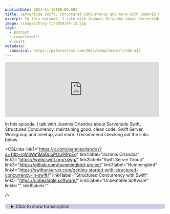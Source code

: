 ```yaml
---
publishDate: 2024-04-15T00:00:00Z
title: Serverside Swift, Structured Concurrency and more with Joannis Orlandos
excerpt: In this episode, I talk with Joannis Orlandos about Serverside Swift, Structured Concurrency, maintaining good, clean code, Swift Server Workgroup.
image: /images/blog-fi/2024/04-15.jpg
tags:
  - podcast
  - compileswift
  - swift
metadata:
  canonical: https://peterwitham.com/2024/compileswift/s06-e12
---
```


<iframe width="100%" height="180" frameborder="no" scrolling="no" seamless="" src="https://share.transistor.fm/e/b03077a7"></iframe>

<Player/>

In this episode, I talk with Joannis Orlandos about Serverside Swift, Structured Concurrency, maintaining good, clean code, Swift Server Workgroup and meetup, and more. I recommend checking out the links below.

<CSLinks
  link1="https://x.com/joannisorlandos?s=11&t=rqMlWafiMaDuoPOUPiPpEg"
  link1label="Joannis Orlandos"
  link2="https://www.swift.org/sswg/"
  link2label="Swift Server Group"
  link3="https://github.com/hummingbird-project"
  link3label="Hummingbird"
  link4="https://swiftonserver.com/getting-started-with-structured-concurrency-in-swift/"
  link4label="Structured Concurrency with Swift"
  link5="https://unbeatable.software/"
  link5label="Unbeatable Software"
  link6=""
  link6label=""

/>

<details>
  <summary
  style="
     margin-top: 20px;
     margin-bottom: 80px;
     padding-left: 20px;
     border-radius: 10px;
     border-width: 1px;
     border-color: rgb(255,255,255,0.2);
     width: 100%;
     background-color: rgb(0, 0, 128, 0.2);
">Click to show transcription</summary>

 #### Transcription
 <cite>Peter:</cite>
<time>00:02</time>
<p>What's up, folks? Welcome to another episode of the Compile Swift Podcast.</p>
<cite>Peter:</cite>
<time>00:06</time>
<p>I have a very special guest with me today. We've been trying to work this one for a while and I'm pretty excited about this. We're gonna talk about a few multiple subjects here but I'm not gonna leave you guessing any longer. My my special guest here, please go ahead and introduce yourself.</p>
<cite>Joannis:</cite>
<time>00:23</time>
<p>Hey. I'm Joannis Orlandos I'm a swift member of the swift server work group, which means I've been involved in server side swift. I'm also doing iOS development. I've been a member of the Swift, paper core team.</p>
<cite>Joannis:</cite>
<time>00:38</time>
<p>I'm known for mongokitten, some work on the SSH, client server, and recently Hummingbird too.</p>
<cite>Peter:</cite>
<time>00:47</time>
<p>Great. Yeah. So many so many wonderful subjects to talk about here. Swift Server Workgroup. Talk to us about that because I think that this is, you know, this is something that that that I'm aware of.</p>
<cite>Peter:</cite>
<time>00:58</time>
<p>I know many other folks are aware of. Of. But, you know, a lot of developers coming to swift still think of it as, you know, oh, that language you make Ios apps with. And that's true, but it doesn't end there. Swift actually reaches out a lot further and does some great stuff on the server.</p>
<cite>Peter:</cite>
<time>01:18</time>
<p>So talk about the the Swift server work group.</p>
<cite>Joannis:</cite>
<time>01:21</time>
<p>So Swift as a language is very ergonomic as most of you will know. And ergonomics is really, I I think, one of, like, one of the key features about Swift. But Swift is in a very niche, unique position where it's used for systems programming on on macOS and iOS. You can make apps with it. But it it's a compiled language.</p>
<cite>Joannis:</cite>
<time>01:46</time>
<p>It has predictable performance. It's ergonomic. It's always good quality to have ergonomics in your language. Right? It's very easy to write with them, get to learn it.</p>
<cite>Joannis:</cite>
<time>01:56</time>
<p>And it has this, interesting feature called in incremental disclosure, where you start out with the language as as a beginner using just your normal types everyone uses, like structs, classes, and and that's it. But as you dive deeper into specific needs with that you have within the language, it it it expands your horizon. So if you need to do low level operations, you're talking to a c library or you're talking to even embedded stuff, you can grab for unsafe pointers, which allow you to use, write pointers the way you would in c and c plus plus Likewise, there are c plus plus interoperability in case you need to interface with those system libraries. And the these are all really helpful features that exist beyond Swift for iOS and macOS. They're really helpful for, networking applications, writing cloud systems, databases, like Foundation database on the HNDB.</p>
<cite>Joannis:</cite>
<time>03:03</time>
<p>Apple is writing distributed systems using Swift, which is just a back end thing for the most part. We're using it to write Lambdas on AWS cloud, regular Docker containers that run on the cloud, and even Raspberry Pis are are being programmed with Swift nowadays.</p>
<cite>Peter:</cite>
<time>03:22</time>
<p>Honey, I was reading an article the other day. Someone was was talking about putting, you know, on a Raspberry Pi, and that one had never even occurred to me. You know, and, of course, I was pretty excited about this. I've I've never worked with raspberry pies outside of, you know, sort of, you know, quote day job work. And it got me to thinking of all the projects that I was like,</p>
<cite>Peter:</cite>
<time>03:46</time>
<p>yeah.</p>
<cite>Peter:</cite>
<time>03:46</time>
<p>You know, I could just you do this around the house, put Swift on the Raspberry Pi, solve the problem. You know. And also as well, I've got all these old I'm sure we all do. These old machines laying around and I'm thinking to myself, I could put Swift on there and have my own little stack in in in the house here and, work with that as well because we have so many options, You know? And, Swift on the server, very popular for those folks who, have used it.</p>
<cite>Peter:</cite>
<time>04:20</time>
<p>You know, you hear nothing but good news. I I know some folks who do everything with it. And you can even, you know, put out websites. You know, there's many frameworks out there now for for blogs, and things like that as well. And, you know, I know you mentioned working on Vapour, part of part of the Vapour Group</p>
<cite>Joannis:</cite>
<time>04:39</time>
<p>Yes.</p>
<cite>Peter:</cite>
<time>04:40</time>
<p>As well, which, of course, is a, you know, a very well known one, and and you often hear that mentioned. I'm I myself have played with, vapor and liked it. Now you reached out to me gosh. I can't even remember how long ago it was we started talking. And you mentioned hummingbird though, which I had not heard of.</p>
<cite>Peter:</cite>
<time>05:01</time>
<p>And and this caught my eye and I've I've I've sort of been quietly sitting in the background keeping an eye on it. And it's growing very, very nicely. And and it's also got a catchy name. That always helps, right, having a catchy name.</p>
<cite>Joannis:</cite>
<time>05:15</time>
<p>And it's a bird.</p>
<cite>Peter:</cite>
<time>05:17</time>
<p>Yeah. And it's a bird. Yeah. Exactly. We we're keeping it in the family here.</p>
<cite>Peter:</cite>
<time>05:20</time>
<p>Right? But, you know, tell us some more about, you know, the the pros of using Hummingbird too because, this project is is definitely something that's like, okay. I'm trying to find myself, something to to build to to play with it. And I and I think I've got a couple of personal projects I wanna do. But talk to us about Hummingbird for the, you know, for those who don't know what it is.</p>
<cite>Joannis:</cite>
<time>05:46</time>
<p>So Hummingbird is, another web framework for Swift. Initially, it started out as, sort of a fork of vapor 4 at the time. Vapor for Vapor, if you're not familiar with it, is is is is a very big framework. It has a lot of features. The downside of those features is that all of those need to be compiled.</p>
<cite>Joannis:</cite>
<time>06:08</time>
<p>So if you're not using HTTP 2, if you're not using TLS, if you're not using, decrypt for password retesting. Like, all of those features that you don't need, they're still being compiled. They still take up binary size, which matters sometimes in the cloud. They still take up compile time. Your your development time is influenced by that and their dependencies.</p>
<cite>Joannis:</cite>
<time>06:31</time>
<p>Hummingbird 1 is just a split up of those modules from papers, from from what was around the paper time. So, essentially, that's really nice. Right? So it's just an incremental improvement, a slight one that's a breaking change on top of paper. With Hummingbird 2, I'll actually reach out to the creator of Hummingbird, Adam Fowler, and I we talked a lot about where certain sites were designed now and where it needs to go.</p>
<cite>Joannis:</cite>
<time>06:59</time>
<p>And we had these partially the same some conflicting ideas and some aligned ideas where we thought, okay, this is kind of what we think it's where we think server side is currently lacking. And and a couple of those, whether we identified, we try to tackle them as best as possible. I think Adam has been tackling some of them already really well. So Vapor has a lot of content out there already on, like, code deco and some books that people wrote. And and it it's just amazing, but it's not very accessible.</p>
<cite>Joannis:</cite>
<time>07:30</time>
<p>It's not centralized. The main documentation on vapor dot codes has always been been our weakness since I worked there. It covers the basics, but it doesn't go very well beyond that. So Adam Fowler has been document has been making a really good effort putting time and effort into documentation for Hummingbird, and it shows. There are there are great examples.</p>
<cite>Joannis:</cite>
<time>07:52</time>
<p>There is a large variety of examples. You can use it as a Lambda. You can use it with open API generator, etcetera. And and we continue the story into paper, sorry, Hummingbird 2 as well. Where things take an interesting fur turn is if you look at the history of Vapor, Vapor started out Vapor 0.3 is when I got involved.</p>
<cite>Joannis:</cite>
<time>08:14</time>
<p>Basically, l the first Elphas. It was a very basic web framework where they implemented their own HTTP parser. And then when they got a sponsor, Adam and Tanner, sorry, not Adam. Tanner and Logan at that time worked on building that framework out with fluent as an ORM. Then in Vapor 2, it was just an incremental improvement on top of lessons learned from building your first web framework.</p>
<cite>Joannis:</cite>
<time>08:44</time>
<p>But Vapor 2 was not the fastest. It was more comparable to PHP at the time, and PHP at the time was way worse than it is now in terms of performance. So this is kind of where I come into the picture. I was already I've already been building, older libraries like mongokitten for years at the time, and I had experience optimizing database drivers. So I collaborated with them to build one paper tree, which was using asynchronous networking, and and and we've just tweaked the hell out of every out of everything until it's at the base of at least Node.</p>
<cite>Joannis:</cite>
<time>09:19</time>
<p>Js, and faster. And that worked, but FaberTree was received really well. And this sounds like a this sounds like a dream. Right? Your web framework has received, like, like, everyone wants to use it.</p>
<cite>Joannis:</cite>
<time>09:32</time>
<p>The problem there is that FaberTree needed to be released very early. Everyone was using the breaking changes. The alpha builds that were breaking every week, they were using it in production because they couldn't wait. So we had to cut cut breaking changes short, and we moved into the beta phases early and then also had to move into release early. So we weren't on polish one nearly.</p>
<cite>Joannis:</cite>
<time>09:54</time>
<p>So that's where Tanner continued polishing it for vapor 4, and that's released. Now vapor 3 and 4 were created at the time when was brand new. And, actually, during Swift Paper 3, Swift Neo didn't even exist. Swift was a I mean, Swift has been every year year on year a very different language. Things have been evolving very quickly.</p>
<cite>Joannis:</cite>
<time>10:15</time>
<p>But one thing you'll note if you look at the timelines is that async a async async away structured concurrency wasn't around yet. So the comforts of writing concurrent code weren't in the language yet. So we were using futures and promises to work around that or kind of. Now today is a completely different story, but vapor 4 very much still has a quarter that's written based on, the lack of structured concurrency. So it doesn't have it completely relies on the end of futures and promises and has raised conditions all over the place that the compiler simply didn't know about back in the day.</p>
<cite>Joannis:</cite>
<time>10:56</time>
<p>Now with Swift six coming up, we do get a lot more diagnostics about what is what potential rates conditions are. And, I mean, everyone has just been finding issues to fix left, right, and center, but that's not for the better of performance. And it complicates the system, so it makes it very hard to maintain. So with Hummingbird 2, Adam and I decided that structured concurrency needed to be adopted fully or not at all, and the only way within Swift is to adopt it fully. So, we reroute the engine, based on structured concurrency.</p>
<cite>Joannis:</cite>
<time>11:31</time>
<p>We use modern Swift Neo standards that are based on structured concurrency, and the performance is just, if you compare it to an apples to apples comparison, it's 2.5 times faster. The code is much more maintainable because it supports concurrency. You have task locals available. They're they propagate just like you expect them to. Yeah.</p>
<cite>Joannis:</cite>
<time>11:56</time>
<p>There there are very few downside at the moment. Although paper 5 will be a response to this as well coming somewhere later this year. But coming back to is now out there. It is in beta formally. We we do expect we might need a breaking change here or there, but over the last 4 months or so, that has been very minimal.</p>
<cite>Peter:</cite>
<time>12:17</time>
<p>It's an interesting challenge, right, because, like you say, you know, the I think pretty much the the the as you say, the the history of Swift in in any form has always been, a moving target that we have been chasing. Right? I'm sure anybody that's been around with Swift for a while immediately goes back to their Swift to version 2 to version 3 years and how much fun that was. And and, you know, we all sort of, you know, joke about it a bit, but it is a growing language. Right?</p>
<cite>Peter:</cite>
<time>12:51</time>
<p>At that time, it was very early. And and I think, you know, we all knew going in that it's like, this this is gonna be a little bit painful at first, but, you know, it's kind of hang in there</p>
<cite>Joannis:</cite>
<time>13:02</time>
<p>It's worse.</p>
<cite>Peter:</cite>
<time>13:03</time>
<p>And we'll get there. Yeah. It's absolutely. Yeah. And and it's interesting because I was gonna ask you, you know, from the perspective of, you know, vapor and and Hummingbird and and that how you plan or try to plan to catch some of those moving targets along the path.</p>
<cite>Peter:</cite>
<time>13:21</time>
<p>Now interestingly, one of the topics we are gonna talk about here in a little bit, sweet swift with the concurrency, you know, definitely plays into something I'm I'm sure you are like, great. We we finally have what we need. Right? Yeah. And with that becomes, okay.</p>
<cite>Peter:</cite>
<time>13:37</time>
<p>Do we do a you know, do do you start from scratch and say, okay. We're gonna target this specifically and take advantage of this and let the legacy go, or whether you try to embrace it along the way and sort of move along the path together with the language as it progresses. Right? And like you say, you know, Swiss 6 around the corner. Rumour is, it's gonna be some very different things.</p>
<cite>Peter:</cite>
<time>14:02</time>
<p>And then we're gonna have to adapt our code again, all for good reasons. But, you know, it is that next level of, okay. Here we go. So how do you how do you try to plan for that? And, you know, do you sort of play safe sometimes and say, okay.</p>
<cite>Peter:</cite>
<time>14:19</time>
<p>These parts, you know, the language are very mature. We're gonna we're gonna go with these and take some of this. I don't wanna use the word experimental, but early release, changes. Or do you just plan and go all in and say, okay. By the time we wanna release this version, Swift should be at version x, and therefore, we're safe to use these particular parts of the technology.</p>
<cite>Joannis:</cite>
<time>14:43</time>
<p>It's actually interestingly a combination of all of the above. So whenever, someone at the app at Apple proposes a new feature that they plan to release into Swift, we I usually download the toolchain immediately and try to see how it benefits the the tools and libraries that I'm working on. I'll try to see how it can benefit my clients even, like, all of the I post all of my projects. And I do give them valuable feedback whenever I I have it so that we can improve their feature design, but also make sure that it fits our use cases. And sometimes, some like, sometimes my feedback doesn't fit the scope of a of a feature, but they did they'll add a new feature to accommodate the the request.</p>
<cite>Joannis:</cite>
<time>15:32</time>
<p>So whenever it whenever a feature comes out, yes, I I will I will switch the the the switch to see if I can adopt it as soon possible. But if I have a current stable release, I'm not gonna break for it. But I'll see if I can accommodate that feature. I can accommodate room in my design so that that feature can be fitted later. For example, there's task executor preference.</p>
<cite>Joannis:</cite>
<time>15:54</time>
<p>So Hummingbird 2 right now runs, when it uses the task groups and disc discardable task groups to to queue work using structured concurrency mechanism. But spawning a task happens on the global concurrent executor, whereas we know, as framework offers, that this is a TCP connection we're listening to, which belongs to Swift Neo. And Swift Neo has an event loop. So we'd like to use that to offload or, like, to to minimize the performance effect of jumping between threads. Now this is an optimization that we can do within the framework, but we need to do be careful about how we design it.</p>
<cite>Joannis:</cite>
<time>16:33</time>
<p>So in our case, we are preparing for the figure task executor preference are gonna be there, and we can get, like, a 5 or 10% performance bonus there by adopting that. So, yeah, we're very conscious about that. So we're taking that into account right now, and we have a PR ready for whenever the feature lands. But we're not publishing it yet because the feature needs to be in swift first and finalized.</p>
<cite>Peter:</cite>
<time>16:56</time>
<p>Nice. So so this is a case of, you're waiting for everybody to catch up with you. Right? It's like, okay. Great.</p>
<cite>Joannis:</cite>
<time>17:01</time>
<p>Now we can give you the right? Yes.</p>
<cite>Peter:</cite>
<time>17:04</time>
<p>This is good though. I mean and I I mean that in a good way because it's nice to be always as developers, you know, a lot of the time we feel like we're either struggling to stay on the curve or behind the curve. So anytime you can get a bit of a jump and you're like, okay, we can plan for this. We're gonna let it sit. We'll wait for it to bake in the language and then great.</p>
<cite>Peter:</cite>
<time>17:24</time>
<p>You know, our our work here is done and we can we're already on to the next thing. That that's a huge win right there, especially for something like this. Like you say, the those early adopters, right, who who put things in production is like, look. We we said this wasn't quite ready, but, you know, they they put it out in production and the and then they hit an issue. And it's it's that nice way of of sort of pointing out, did you read the documentation where it said, look.</p>
<cite>Peter:</cite>
<time>17:51</time>
<p>Don't don't don't put this on the server yet. Right? You know? And we should point out to folks, there'll be links in the show notes here to GitHub with all the the Hummingbird repos, because I you have them nicely broken down as well. I I got the list here in front of me.</p>
<cite>Peter:</cite>
<time>18:06</time>
<p>You know, you've got, different repos for different parts. Right? You've got the core and the authentication and the WebSockets, and and ports like that. So folks can follow along with this and and dive into the repo. And, presumably as well, I'm guessing you're always happy to take, contributions, pull requests as well.</p>
<cite>Peter:</cite>
<time>18:26</time>
<p>Right?</p>
<cite>Joannis:</cite>
<time>18:27</time>
<p>Yeah. Totally. Feedback as well. I've I think not everyone realized it, but they realizes it. But a a good way to help a project, an open source project is, not always true contributing fixes or or or code.</p>
<cite>Joannis:</cite>
<time>18:42</time>
<p>It it can also be feedback. It can be Yeah. Hey, do you know about this missing documentation or maybe even providing some documentation? But there are so many more ways to help a framework than just than than just contributing fixes to it or or features. Another good way to pro to help a community and an ecosystem is by making tutorials or by writing a blog post about how you're using hummingbird.</p>
<cite>Joannis:</cite>
<time>19:08</time>
<p>So there are definitely other ways to help an ecosystem like this as well.</p>
<cite>Peter:</cite>
<time>19:12</time>
<p>Oh, absolutely. I'm glad you mentioned that because, you know, a lot of people as soon as you say, like, contributing to open source, they immediately think coding. And then, you know, if if you're like me and you immediately think people don't wanna see my code. It's embarrassingly bad. But there are so many ways to contribute, you know.</p>
<cite>Peter:</cite>
<time>19:31</time>
<p>I would imagine, you know, and to bring your special skills. Right? Because there are folks out there who love all sorts of things. Like you say, writing documentation. Yes.</p>
<cite>Peter:</cite>
<time>19:41</time>
<p>Okay. Traditionally, as developers, we're we're not big on, oh, I'm gonna write documentation today, but there are folks out there who love to do this kind of thing. Like you say, tutorials, I think, is</p>
<cite>Joannis:</cite>
<time>19:53</time>
<p>a huge important one. Is I know your name is on the tutorial.</p>
<cite>Peter:</cite>
<time>19:57</time>
<p>Yes. Exactly. Yeah. Because, you know, anytime I come to a new new product, new framework, immediately, I'm looking for, like, okay. Great.</p>
<cite>Peter:</cite>
<time>20:08</time>
<p>I have a wealth of technical information, but sometimes it's just nice to pull down a tutorial or an example, run it, and almost learn it, you know, through reverse engineering so that you can map that that technical side to to an implementation and and come up to speed that way. So that yeah. Folks, there are so many ways you can contribute to these products. You you don't necessarily have to write code if you're not comfortable with that. There there are so many other ways.</p>
<cite>Peter:</cite>
<time>20:36</time>
<p>And and like you say, reporting features, bugs, even just promotion, you know, like we're doing here in in many ways. Promotion of of these repos and products as well. Getting it out there to the folks who don't know about these things.</p>
<cite>Joannis:</cite>
<time>20:53</time>
<p>Time for a break.</p>
<cite>Peter:</cite>
<time>20:54</time>
<p>Hey, everybody. It's Peter Whittam here from the Compulsory podcast. I wanna tell you about setup. Setup is a service that provides a subscription fee of just $10 a month and you get access to over 200 Mac applications. And it's also available now on iOS as part of that deal.</p>
<cite>Peter:</cite>
<time>21:14</time>
<p>I use the service because it just has a ton of really good first rate apps that I use all the time. And for me, it's invaluable as a developer to have access to tools for things like APIs, for planning projects, writing emails, writing documentation, and you get all of these things including database apps, all of that kind of stuff right there on the set up service for just $10 a month. You can use as many or as few applications as you need. If you're interested in checking this out, go to peterwhitham.competerwhitham</p>
<cite>Peter:</cite>
<time>21:50</time>
<p>dotcomforward/setapp,</p>
<cite>Peter:</cite>
<time>21:52</time>
<p>s e t a p p. And you can see the details there, and it's got a link that you can go over and start using the service and see how it works out for you. I strongly recommend this to every Mac user.</p>
<cite>Joannis:</cite>
<time>22:06</time>
<p>Break time over.</p>
<cite>Peter:</cite>
<time>22:07</time>
<p>So I do wanna ask, you know, we've we've mentioned it a couple of times and a lot of people are talking about it. So, you know, if you were like me, at first you, you know, you you heard the words structured concurrency and, you know, you're like, what? You know? And, since then, of course, it's it's it's rapidly growing in popularity, in Swift now that other languages have had it. So, talk to us about that because you we'll put a link in the show notes.</p>
<cite>Peter:</cite>
<time>22:39</time>
<p>You did a great blog post that I I actually read a couple of times to make sure it sort of sunk into my head. So so tell us about, you know, structured concurrency in Swift and, you know, why it's good that it's it's here now officially and, the benefits that it can bring for us.</p>
<cite>Joannis:</cite>
<time>22:57</time>
<p>So structural concurrency has been around since since with 5.5, but it only gonna be magnified in significance with Swift six. So for those unfamiliar, Swift six is gonna be the I I I would probably call it the structured concurrency release. Not because it's just where it's introduced, but this is where it's kind of in its its final form, in Goh Super Saiyan. So, I mean, structured concurrency was already around in in in in many ways since we're 5.5. You have async away.</p>
<cite>Joannis:</cite>
<time>23:28</time>
<p>You have async streams, async sequences. Like, many of the basic building blocks that you as a user will be using, like, you as a programmer will be using your applications, we're already there. But for mainly for framework developers, library developers, and people like Apple themselves, a lot of nuances were not growing yet. And and there there is one particular area that wasn't completed yet. So like I said, the task executive preferences, these optimizations that we can make, these these little bits of control that we can, have over how structured concurrency operates and performs.</p>
<cite>Joannis:</cite>
<time>24:06</time>
<p>These are not, these weren't fleshed out yet. These weren't available. So with Swift takes all of them will change. But there is one major topic that wasn't just wasn't ready yet. Even if the language features were there, the language compile time wants to guarantee just like just like it guarantees that your string is not an integer.</p>
<cite>Joannis:</cite>
<time>24:29</time>
<p>I know you can't compare them, I know you can't override the variable just like that. Like, under that same concept, trusted concurrency aims to ensure there are no race conviction. That that's the basic premise. When you when you call when you call it the structured concurrent code structured concurrency code, and and Swift is able to check it with Sendible and stuff, it will try to guarantee for you that your code will not have race conditions. It will not have, like, crashes because your access state from 2 different threads, And and and a large variety of bugs that fall under race conditions aren't gonna be resolved.</p>
<cite>Joannis:</cite>
<time>25:10</time>
<p>So, but interestingly enough, I think structured concurrency is another type of race condition that's on the typical crash. The but that is also that that is not resolved by structured concurrency, but that structured concurrency really helps. And that's kind of like, just a mindset that you need to get into. So, with Swift six, they're gonna be activating all of the sendability checks. Like, all the alarms and whistle and bells are gonna be enabled.</p>
<cite>Joannis:</cite>
<time>25:39</time>
<p>Whenever you have one race condition in your code, a structured structured concurrency with swift 6 is properly applied, you'll have no error you'll have no errors. But one one's trace condition will trigger the compiler to to not compile your code. And it's great. Right? You're gonna be I I mean, compared to Android apps, you're gonna be having a great, crash free user ratio.</p>
<cite>Joannis:</cite>
<time>26:00</time>
<p>But then there is the second cause of crash conditions that I think is underappreciated. So, of course, Freshfree users are great, but bug free code is greater. Right?</p>
<cite>Peter:</cite>
<time>26:10</time>
<p>Yeah.</p>
<cite>Joannis:</cite>
<time>26:11</time>
<p>And, a lot of race conditions, they originate not necessarily because you, what you know, because you access state at the same time. I mean, structured concurrency and X rays do provide a really great solution about fixing that. But I think more more interestingly is also that there are a lot of patterns that people that teach structured concurrency in blog posts and articles get they they focus on the pressure bit. They don't focus on the on the logic side of things. Because Mhmm.</p>
<cite>Joannis:</cite>
<time>26:40</time>
<p>When you look at concurrency, we're we're really talking about basically, running something in the background most of the time like, your, foundation URL session where you try to do an HTTP request and get a response back. Yep. But the structured bit of structured concurrency is that you read go top to bottom just like your if statements would. So in structured programming, your you write constructs, within a function, and these constructs are done by the time your function ends. So, like, a return statement could be an early exit still.</p>
<cite>Joannis:</cite>
<time>27:17</time>
<p>And and just like in structured programming, when you throw an error or a turn, it affects the flow of your application in an expected manner. So you can literally record code top to bottom. If you don't write structured code by spawning tasks, like the task type that everyone tries to grab for, you lose the benefit of the the structured part of constructed concurrency. And I think it's just really unfortunate that that that, that that that detail, which is really important, is being overlooked.</p>
<cite>Peter:</cite>
<time>27:50</time>
<p>You know, I I know that I'm guilty. I'm sure many other folks, I'll admit it on on their behalf. In the real world scenario, you find you have these race conditions, and you're you're sitting there looking at it thinking, yes, it makes sense on the screen. When I read the code, it makes sense but the code doesn't necessarily execute that way depending on the various situations, especially if you, are doing things like, you know, some heavy lifting on on mobile apps. And well, you know, at that point, you are heavily reliant on network connection.</p>
<cite>Peter:</cite>
<time>28:26</time>
<p>Right? And and and the reliability and the speed of that in a logical, sensible order that you think you should. Right? You know, yes. On on on the screen, it looks great.</p>
<cite>Peter:</cite>
<time>28:47</time>
<p>But in the real world, you know, calling out to those servers may not go in the order that you expect. And, a bit of defensive programming technique in there, You know, having these in the Swift language is only gonna make that even better. And and, you know, anytime you can reduce your crash rate even because some folks look at it and and they'll say, you know, a race condition is is is not a crash. Well</p>
<cite>Joannis:</cite>
<time>29:13</time>
<p>it could it doesn't have to be a crash. But, like, if you look at the, what the reason I named Android is because I I think the interesting bit here is Apple is really pushing for native apps, and there is a reason for that. Because the native language for building native iOS apps is Swift, and Swift is in Apple's control. And it doesn't mean that Apple wants you to write Swift's code because they think Swift is in their control, But it is in Apple's best interest that they that you use the tools and techniques that you provide them because Apple wants to improve the quality of those tools in order to create bet and better app ecosystem.</p>
<cite>Peter:</cite>
<time>29:49</time>
<p>Yep. So</p>
<cite>Joannis:</cite>
<time>29:49</time>
<p>Yep. The better Apple makes Swift, the and the more they ensure race conditions are out of your apps, the better the quality your apps will be, which means that Apple has a better offering in terms of apps. I mean, that's the way I I look at it. Right? But, when when I mean what you said was really interesting where you said that net if you call make free network calls, you don't have the guarantee that they complete in a certain order.</p>
<cite>Joannis:</cite>
<time>30:17</time>
<p>And sometimes that matters, and sometimes it does not. So, for example, when you when it doesn't matter which completes first, which response arrives first, or which request is sent first. So if you can if you need 3 images for profile pictures and you want all of them to complete before you render it, you can do an asynclet before the HTTP column. All 3 of them, all 3 of the asynclets will run-in parallel, and then you await all 3 of them when you're ready to process the result. I think that's just brilliant.</p>
<cite>Joannis:</cite>
<time>30:46</time>
<p>It's a super simple pattern. It reads top to bottom. You await the acingulate whenever you need it, and that's it. That that that that that's the structured code, and it's concurrent, and it's performant. But, one I really want to go into detail about this one if you want if you don't mind.</p>
<cite>Peter:</cite>
<time>31:05</time>
<p>Oh, please take it. Yeah.</p>
<cite>Joannis:</cite>
<time>31:08</time>
<p>It's very difficult, and you've seen this in my guide. It's very difficult to explain structured concurrency as a topic in in in segments. So my tutorial is pretty lengthy. I managed to cut it up in 2 parts, at least I'm happy about that. But I was initially planning to make it a 4 or 6 part just to keep it concise and manageable, but I found that the more I try to separate the article into multiple pieces, the more, I would have to resort to, to plug holes basically that were incorrect.</p>
<cite>Joannis:</cite>
<time>31:43</time>
<p>So, if you want to spawn the concurrent work without an asynclet because you didn't expect explain asynclet And what is your solution? It's gonna be an unstructured task. So you create a task with the task type. You'd write your code in the task block, But I my my tutorial was very explicitly designed to avoid those at all costs. And if you read my article, then you'll know a bit more about why.</p>
<cite>Joannis:</cite>
<time>32:05</time>
<p>I'll still explain it because when you have an unstructured task, which is the task type with a capital t, these bounds will not work in the background. If you don't capture the the the task and you manually need to then you you can manually observe the value, but there is no need for you to throw catch the error. So you lose the error throwing bit of Swift, which I think is dangerous. Right? You want to the error propagation is a part of the language for a reason.</p>
<cite>Joannis:</cite>
<time>32:35</time>
<p>And I think just like people whenever the compiler complains that you can't throw in a function that is not throwing, it tells you to put the exclamation mark or at least it used to do that. Right? So it says, hey. Did you know you can crash your application if you if you put this exclamation mark there? It's a super quick fix.</p>
<cite>Joannis:</cite>
<time>32:55</time>
<p>And back in the day when when the default behavior of Xcode was to to provide this, fix it, a lot of apps were crashing because of it, like, in really only, in really old scenarios because nobody was able to catch the errors and handle them correctly. So I think that I'm really happy that this has been properly communicated in the community that as by crashing your application is not the desired behavior, and that's what it does. It's not a quick fix. And I think, likewise, spanning unstructured task is not a quick fix. Because, yes, in a way I mean, it is a quick fix, but it's not a fix.</p>
<cite>Joannis:</cite>
<time>33:32</time>
<p>In a way, yes, it allows you to spawn unstructured code, like unstructured async code from within a SwiftUI button. But you lose one important detail, which is knowing when this function starts and ends, when the order of execution of your functions. So I I actually had an an app for a client that I work with. There are an Apple Design Award winner called Audio, and their app is is pretty interesting. It's spatial audio where you can move audio notes to, like, specific location and hear them around you.</p>
<cite>Joannis:</cite>
<time>34:05</time>
<p>Like, I want a waterfall there in the room. And we redesigned their entire audio engine based around structured concurrency. And we had we managed to cut down, and we did this on purpose. We managed to cut down our, based on like, the unstructured tasks in that app to a total of 3. 1 was mandatory because we needed to spawn unstructured we needed to spawn structured concurrency code.</p>
<cite>Joannis:</cite>
<time>34:31</time>
<p>But the other 2 unstructured tasks were not necessary. Just pass code review because we didn't pay attention. And I think it was pretty soon that we found out that there was a bug in our code. And I didn't even need to I mean, it was really weird because things were being done out of order where, functions were being called to add something like add a waterfall in the back of your room and then remove it because you didn't want it anymore. And for some reason, creating the node in the back of my room took longer than like a couple seconds.</p>
<cite>Joannis:</cite>
<time>35:07</time>
<p>Maybe disc the disc IO was busy. And then you remove the node within those couple of seconds. So it tried to remove the node before it added, was done adding the node. That that was a classical race condition, but it didn't crash. So we didn't have any logs to go on.</p>
<cite>Joannis:</cite>
<time>35:23</time>
<p>And then when I looked at the state, the the function that spawns these nodes and removes the nodes, hey. That was an unstructured task that was calling that function because we were observing events from Combine. Your your your gesture that was dragging the items on and off the screen was a Combine publisher. So we needed to map that to structured concurrency, and we used sync. But sync is not an async function, so it was, needed a task to to emit that event.</p>
<cite>Joannis:</cite>
<time>35:53</time>
<p>So we redesigned that entirely so that we could observe those events using structured concurrency, which is, by the way, super simple. You just observe the values. There's a property on publisher called values, which allows you to for loop over them. It's amazing. Like, combine already works really well with source of concurrency.</p>
<cite>Joannis:</cite>
<time>36:09</time>
<p>But just fixing that issue, just just removing the unstructured task grew was was the the was making sure all our issues were gone. And, yes, Swift takes fixes structured like, fixes race conditions in your crashes, but there are still so many more. So, yeah, I hope that people, will be able to get the hang of how to build apps without unstructured tasks. Because I think all of the blog posts that I've seen complaining about structured concurrency, we're using unstructured tasks all over their code base.</p>
<cite>Peter:</cite>
<time>36:43</time>
<p>A lot of the times when I hit problems, I've I've not paid attention and and essentially backed myself into a corner where I then realized, oh, it's a race condition. Now I gotta figure out how to get out of this. And, it's interesting that you mentioned, you know, how a lot of the times it is, folks not looking at it and and recognizing and realizing that, yeah, if you structure your code</p>
<cite>Peter:</cite>
<time>37:09</time>
<p>Hey, folks. If you like what you're hearing in this podcast and you wanna help this podcast to continue going forward and having great guests and great conversations, I invite you to become a Patreon supporter. You can go to patreon.comforward/compileswift, where you will get ad free versions of the podcast along with other content.</p>
<cite>Peter:</cite>
<time>37:30</time>
<p>Accordingly, you're preventing this problem further down the line.</p>
<cite>Joannis:</cite>
<time>37:35</time>
<p>I think maintainability of your code base is crucial. Like, like, I think every developer is guilty of this. And since I started Swift, I think by now almost 9 years no. 9 years ago, I started Swift, like 2015. Yeah.</p>
<cite>Joannis:</cite>
<time>37:54</time>
<p>So when I started Swift, it took me a long time to become, disciplined enough to to stop cutting corners, and and I see myself do this everywhere. But, I mean, I've got a cofounder now, and we together advise a couple of businesses like, one that will be speaking at this at the meetup that we're organizing as well. And there there are very very very bunch of the businesses, but the only common denominators that they use with. And and we try to, we have this review process internally where we have me, my cofounder, and a junior developer. And I think all of us are critical in the process of ensuring our code is clean.</p>
<cite>Joannis:</cite>
<time>38:37</time>
<p>Because when I create code, I read it myself first, and I try I try to envision what the other 2 will think about my code. And then when Robert, my cofounder, sees my code, he's very, very critical. He try we Robert and I always ensure that the author does not do any quick fixes or at least document them extremely explicitly, adds in each issue in our issue board to resolve it, as a warning in Swift because, you know, with the compiler, you can make a compiler directive put a warning there. Because we have a zero warning policy when we have a release and build to a client usually. So</p>
<cite>Peter:</cite>
<time>39:15</time>
<p>Oh, nice.</p>
<cite>Joannis:</cite>
<time>39:16</time>
<p>We know that this needs to be fixed. We need we know this needs to be addressed. The only reason we're merging it now is if we need to move forward because, you know, the client wants to see results. And then finally, after moving and or documenting all quick fixes or or or workarounds, we go to the junior developer and ask them to read it. And the junior developer has two reasons to read this.</p>
<cite>Joannis:</cite>
<time>39:42</time>
<p>The first one is they learn a lot from it. They will be able to ask questions. They will be able to dissect what what I did and how I did it. So it's very educative for them, but that's not their main reason. I'm not well, I mean, it's a really big reason for me as a business owner to evolve.</p>
<cite>Joannis:</cite>
<time>39:57</time>
<p>But even as a senior developer, the main reason I want him to read my code is because he's gonna ask questions, not the questions that I need to answer. No. The questions that show me that my code is too complicated. So if if my junior developer is not able to understand the code that I write, then that's a really bad sign of the quality of code that I'm delivering. It might be super, super functional.</p>
<cite>Joannis:</cite>
<time>40:19</time>
<p>It might be super performant. Everything objectively might be great, but if he doesn't catch on, then it's not maintainable.</p>
<cite>Peter:</cite>
<time>40:27</time>
<p>That that's a really, really important point right there, folks, because, it's important that we check other folks understand what we're doing because, you know, something that I try to to sort of mentor into folks is always, always, always assume someone else is gonna be looking at your code, and it might be someone who can just read it, fully understand what you've done, your you know, especially if you super optimize that code. Right? You know? And and it may be completely readable to them, but somebody else may look and have questions because their experience level is not quite at the point that they can put all of this together. And one of the ways that I express this to folks is, you know, in order to prevent you being the one that gets the phone call 3 o'clock in the morning when something's gone wrong in your production, if you make it that other people can understand it, there's less chance of you being called.</p>
<cite>Joannis:</cite>
<time>41:30</time>
<p>And then also when you leave your job, when someone in the news gets a new team member gets hired, or when you get promoted, which means that you get to spend more time on extremely exciting new challenges, and the other people are staying by to maintain what you created. I mean, there are so many scenarios where you need this. The only reason you wouldn't want to do this Yeah. Is because you're a solo developer, and then even still.</p>
<cite>Peter:</cite>
<time>41:55</time>
<p>And and I think, you know, that that is something I've been speaking about recently and, because I I do have opinions on that. Because I I have working on a project, personal project maybe, and then it goes to the wayside for a while, couple of months, something like that, maybe longer. And then you come back to it, and you spend an enormous amount of time trying to reeducate yourself on your own code base that you wrote and why you did these things. Maybe you didn't document them. I I hear that happens sometimes.</p>
<cite>Peter:</cite>
<time>42:30</time>
<p>But, you know, that so being a solo developer, I think you should definitely treat it the same as when you're working on a team. It's just, you know, as some folks say and I think it's a wonderful phrase, it's helping the future you that's gonna be coming back to this. Right? But it's also important because I wanna touch on this because you mentioned this, in the last interview I did with Matt from from, Siemens Software. And he was saying, you know, the the how critically important it is, developer retention so that that knowledge remains in a product, in a company, in a team, because of this problem.</p>
<cite>Peter:</cite>
<time>43:11</time>
<p>Right? Once once that developer moves on for whatever reason, you're hoping there's enough knowledge in the project that other folks can pick it up and and work with it as well. Right? So I'm glad that you mentioned that. Yeah.</p>
<cite>Joannis:</cite>
<time>43:27</time>
<p>I think there are 2 more bits about that. So first of all, when you even when you work for a boss and and and you create a product, I think most developers have a sense of pride where they're happy that they created something. But if the next developer is is not happy with your code, you're gonna rewrite it. It. And you your legacy will not exist anymore.</p>
<cite>Joannis:</cite>
<time>43:46</time>
<p>That's just painful. Isn't it?</p>
<cite>Peter:</cite>
<time>43:48</time>
<p>Yeah.</p>
<cite>Joannis:</cite>
<time>43:48</time>
<p>That you worked for a company for 3 years, and whenever you leave, it's all gone.</p>
<cite>Peter:</cite>
<time>43:52</time>
<p>Yep.</p>
<cite>Joannis:</cite>
<time>43:53</time>
<p>It's just the the the customer doesn't even use your code anymore because your your code wasn't maintainable enough. But, also, as a freelancer and and and and now a business owner, it doesn't make sense for me to accept the shortcut. So I sometimes have fixed price projects for clients and I quote them, let's say, let let's let's go for a round number like a 100. I quote them a 100 hours for a feature. And then but, roughly, by the end of it, I discovered this major flaw that I I like, the design flaw I did, and it's gonna put me over budget.</p>
<cite>Joannis:</cite>
<time>44:28</time>
<p>I could do 2 I could do a couple things here. I could accept the flaw and continue with my life, and and I'm over budget. Sorry. But I I did my best. Right?</p>
<cite>Joannis:</cite>
<time>44:38</time>
<p>The second option is, I I could fix the bug at my own cost or I could fix it at their cost. So I think this for me, the first option is not an option until unless I want to lose my client. And I'm gonna say this very clearly because if my client decides to decides to stop with me because I made a bug, understandable. If my client continues working with me, who's gonna who I'm still gonna eat the cost. Right?</p>
<cite>Joannis:</cite>
<time>45:05</time>
<p>Because I'm I'm gonna have to work with my own flaws. Like, all the the the the design flaws that I implemented in their product, they're gonna come back to bite me. I'm gonna have to fix them. So option 1 is not an option unless I plan to lose the client. Option 2 is, I'm gonna eat the cost, and I honestly, most of the time, we it's not the best way for a business owner, but we do this quite a lot, and and not for a lot of hours most of the time.</p>
<cite>Joannis:</cite>
<time>45:33</time>
<p>But sometimes, we do lose a lot of of money fixing these bugs. But it's also kind of in our price. We we're not we're not the cheapest, but we want to make sure that when our clients leave, they leave happy. So if this is what it takes to to be make a really happy client, then we do this. And it's actually I think you're just building up karma, and and and this karma has always come back to me just like, clients that we have helped to disagree in the past, we make sure that they know that we introduced a flaw, and we also make sure that they know we fixed it.</p>
<cite>Joannis:</cite>
<time>46:04</time>
<p>But, and and they're really happy because we're reliable. But, like, sometimes we go for option 3 where we say, okay. This was not so maybe our entirely our fault, or we went way over budget. Maybe we could compensate a little bit. But then at that point, I have already fixed it or I'm planning to fix it.</p>
<cite>Joannis:</cite>
<time>46:24</time>
<p>Just a matter of fact, I can recoup some of the cost. But I think it's just Yeah. It always comes back to bite you when you when you cut corners, but especially when you're under budget.</p>
<cite>Peter:</cite>
<time>46:35</time>
<p>Well, I I think too, it's, you know, I'm I'm glad to hear you say that, and I hear a lot of folks saying it. And it always, you know, makes me feel a whole lot better about, our industry and and what we do because it it is that discipline. Right? You know, if you could find this bug, at this point, nobody else knows about it except you. But because of your self imposed discipline and desire to deliver the right solution and, you know, a maintainable solution and a good product, you say to yourself, doesn't matter, you know, whether this is covered by the cost or not.</p>
<cite>Peter:</cite>
<time>47:16</time>
<p>I have to fix this just if nothing else so that I know that I fixed it and and it's not there for whether it's for me, for the next person, or whoever. There is I always think it's nothing worse than you let a product go, you ship it, knowing there's a possible situation. And I and I get this. It's difficult. Right?</p>
<cite>Peter:</cite>
<time>47:37</time>
<p>I I I have to make these decisions all the time in my my jobby job of, you know, is something bad enough that we delay shipping it, or do we say, okay. It's here. We're gonna get it the next time around. And and and that's always a judgment call. You know, I think, eventually, you just rely on years of experience to tell you, you know, if it's only gonna happen to 1%, maybe.</p>
<cite>Peter:</cite>
<time>48:03</time>
<p>Okay. You know, that that you should still get this, but get it next time. Don't delay it for the mass. Alright? But that discipline and, like you say, the the karma of, you know, I just gotta do this because it's the right thing to do.</p>
<cite>Peter:</cite>
<time>48:19</time>
<p>Alright. Here it is. The one thing that I cannot do without every day and that is my coffee. Anyone that knows me or anyone that's listened to any of my podcasts or anything else knows that I absolutely cannot operate without my coffee and I love good coffee. So here's the deal.</p>
<cite>Peter:</cite>
<time>48:36</time>
<p>I'm gonna give you one free bag of coffee by going to peterwidham.comforward/coffee. There is a wonderful company out there that follows the fair trade practices, helps out a lot of independent roasters of all sizes and the operation is simple. What you do is you're gonna go to to peterwhidham.comforward/coffee. You sign up there. You get a free bag of coffee sent to you.</p>
<cite>Peter:</cite>
<time>49:02</time>
<p>Yes. In return, they say thank you to me by giving me some coffee, but that's not the reason I'm doing this. The reason I'm doing this is because I have found so many good coffees that I just would never have come across, heard about, or experienced without this service. Trade coffee is is just fantastic. You know, there are plenty of places out there.</p>
<cite>Peter:</cite>
<time>49:26</time>
<p>We all know them that supply coffee, good coffee. You can go to the store, get the coffee, but there is nothing better than discovering new independent roasters and supporting them. Discovering new flavors of coffee, new grinds for You can set it up. It's very smart. You tell it the kind of coffee you like and over time, it gets better and better as it trains in on your selections and your choices and gives you exactly the coffee you're looking for and recommending new ones that that will be very similar.</p>
<cite>Peter:</cite>
<time>49:58</time>
<p>Every time I get a new packet of coffee, I go through and afterwards, I try the coffee. I go through the service and I say, look, I loved this coffee. I thought this coffee was okay or I say, look, I've this was really not for me. And every time I do that, it makes the service a little more accurate on the next selection for me. So again, just go to peterwhidham.comforward/coffee.</p>
<cite>Peter:</cite>
<time>50:20</time>
<p>Get your free bag of coffee today. If you're a coffee lover, you're gonna really appreciate this service. I have been using it for years at this point and thoroughly recommend it.</p>
<cite>Peter:</cite>
<time>50:33</time>
<p>And and I love it when I I hear folks saying that. So thank you for for putting</p>
<cite>Joannis:</cite>
<time>50:38</time>
<p>are liable to clients, I think. So it's</p>
<cite>Peter:</cite>
<time>50:40</time>
<p>Yes.</p>
<cite>Joannis:</cite>
<time>50:40</time>
<p>It's it's even the even from a business perspective, just just objectively, it's it's the, I think, the wisest choice. Because as of the when you're you're you're creating a business, freelance or otherwise, in in software development, You you can't you can't go around with a bad reputation that you leave clients in the past.</p>
<cite>Peter:</cite>
<time>51:01</time>
<p>Yes.</p>
<cite>Joannis:</cite>
<time>51:01</time>
<p>Like, it's the same business choice to be a reliable partner.</p>
<cite>Peter:</cite>
<time>51:05</time>
<p>Yeah. It's it's absolutely the right thing to do. I mean, it's you know, reputation is, you know, everything, you know, as the saying goes. But very conscious of your time here. Is there anything else we haven't covered that you wanna cover?</p>
<cite>Joannis:</cite>
<time>51:20</time>
<p>So the Swift Server work group, which I'm a member, we're organizing a meetup on the 24th April, and we'll be doing a quarterly one after that. I don't know when this podcast is gonna be post posted. But, we'd love for people to be there. I I think, I think just just touching back on that client that I mentioned previously, audio,</p>
<cite>Peter:</cite>
<time>51:41</time>
<p>where we</p>
<cite>Joannis:</cite>
<time>51:42</time>
<p>also drive out our audio engine and a couple other clients as well. I think we do this for most projects now. I really like to design my code as a state machine. I took a lot of inspiration from Corey Banfield who gave a talk at, I think, at 20 19 Swift Server Conference. And he talked about state machines in Swift, about how they implemented HTTP 2, which is quite a complex protocol using Swift.</p>
<cite>Joannis:</cite>
<time>52:09</time>
<p>And and they use enums for to represent state. You can also use trans or a mix of them. And we do the same in Swift Neo SSH, which is the SSH tooling that we use for Citadel. And I actually was involved with the creation of that library, and it's all state machine. And I was I'm absolutely in love with how easy it makes some of my refectors because sometimes I need to add a new feature to the state machine.</p>
<cite>Joannis:</cite>
<time>52:34</time>
<p>And I just add an enum case. Right? Like, hey. There is this new x that I need to the the new this new x fee feature that that that's my app. And I add an case or a variable to it, and it's just especially with cases, if I add a new message that I send over the wire, It's it Swift forces me to handle it.</p>
<cite>Joannis:</cite>
<time>52:56</time>
<p>It's great. But nowadays, I I'm trying to use those patterns using the composable architecture or something similar in iOS. And I'm trying to model my iOS apps to state machines, because I can render the state using SwiftUI in in the composable architecture. And then, that makes my views very easy to construct for unit test or for UI test or snapshot test. But more interestingly, I can test my state machine on Linux as well.</p>
<cite>Joannis:</cite>
<time>53:25</time>
<p>I can port my state machine to Android later on or web assembly or to the back end or using, other way to now I can port it to gnome on Linux desktops.</p>
<cite>Peter:</cite>
<time>53:36</time>
<p>Yep.</p>
<cite>Joannis:</cite>
<time>53:36</time>
<p>And, hopefully, when the when the browser completely releases their Windows UI kit, then we can also use the same little business logic on on Windows. Right? So I'm trying to kind of decouple my my business logic as much as possible from the implementation, to the even to the extent where I know I'm gonna be using, let's say, 85 d h m for audio rendering. But then, I I make sure that that's a protocol that my iOS app conforms a type 2 and injects. And and this pattern has just been amazing for me.</p>
<cite>Peter:</cite>
<time>54:10</time>
<p>Very nice. Yeah. Is isn't it great? You know, it it's it's always amazing to me when I stop sometimes and I think about where we are now and the things that we can do and how quickly we've got there because it it's amazing that, you know, like you say, you mentioned the the the gnome desktop. And I know very bad this the other day.</p>
<cite>Peter:</cite>
<time>54:32</time>
<p>It was the first I'd heard about it. And Mhmm. You know, my first thought was great. You know? The the this dream is starting to come true where I I have my sort of my main language that I I focus on and like to use, and I don't have to keep switching out as much to other languages like I used to.</p>
<cite>Peter:</cite>
<time>54:53</time>
<p>And that's great news for me as a developer. Right? I I can stay focused on my language of choice, but also</p>
<cite>Joannis:</cite>
<time>55:01</time>
<p>Yeah.</p>
<cite>Peter:</cite>
<time>55:02</time>
<p>Grow with it. The fact that I can I can just take Zwift and say, okay? You know, I I can do my projects with this and feel comfortable with it, just because that's my world. Right? You know, other folks, other languages totally get that.</p>
<cite>Peter:</cite>
<time>55:18</time>
<p>And and some sure. Some folks will say, oh, but other x y z language, you've been able to do this for years. That's great, but it's not the great solution for me personally. Or or maybe, you know, sometimes clients request a particular stack because they're gonna take it at the end of the day, and maybe their internal team is comfortable with that. Right?</p>
<cite>Joannis:</cite>
<time>55:43</time>
<p>Right. But, I mean, when you're like I said, when when you're developing swift code, you cannot at least if you don't use AVFoundation as a hard dependency, if you use dependency injection to inject that and then use, like, platform implementations, Let's say Linux has a different audio system, Windows has a different audio system. You can inject those. But the business logic is just swift. There's nothing crazy about it.</p>
<cite>Joannis:</cite>
<time>56:08</time>
<p>It doesn't have any dependencies. Right? If you can write your your your code as clean and objective as as it as I just explained it, not already. You can port that code to all of the platforms that I mentioned before. You can port it to Android.</p>
<cite>Joannis:</cite>
<time>56:24</time>
<p>You can port it to iOS, macOS, Linux, Windows, maybe even WebAssembly. And then soon, you'll able even be able to port some of your codes to embedded systems. And like one of my clients, the one that will be giving a presentation at the meetup from Volcom, we've been discussing using Swift for pro for for some of the protocol code between different devices because we have hardware that's written in c and c plus plus. We have some devices that are written in Swift. We have an iPad app, and all of the communication could be, theoretically be done using the same code because c and c plus plus have been trouble with Swift.</p>
<cite>Joannis:</cite>
<time>57:06</time>
<p>Swift and Swift is now the problem. So if you can do your network protocols, your Bluetooth stack using Swift</p>
<cite>Peter:</cite>
<time>57:11</time>
<p>Yeah. Yeah.</p>
<cite>Joannis:</cite>
<time>57:12</time>
<p>You can do it everywhere. Yeah. Like, what you said is pretty interesting, right, where we have all these different text choices. But I think soon not now. I think now is a bit too soon.</p>
<cite>Joannis:</cite>
<time>57:23</time>
<p>There are not that many dependencies that do Bluetooth on Android for Swift. Right? There are some, like if you if you want to interface with Android libraries, the there are not that many libraries that you can if you want to work with Android on VoiceThread, there are not that many libraries. You can use CC plus plus interrupt, of course. That's great.</p>
<cite>Joannis:</cite>
<time>57:43</time>
<p>So that saves you a lot of the pains that we would have previously. But, like, I I imagine that maybe 2 to 4 years down the line, these ecosystems will flourish a bit more, especially now with the platform steering group, that we see dependencies for Windows with Swift, that we see dependencies, packages that you can use for Android with Swift. And and by then, I mean, as a small team, of developers, you can achieve so much. You just need because because, if you're a small company, you don't need a full time iOS developer for this app. But you do need an Android app, an iOS app, a back end, and a website.</p>
<cite>Peter:</cite>
<time>58:23</time>
<p>Mhmm.</p>
<cite>Joannis:</cite>
<time>58:23</time>
<p>And and if 1 or 2 developers can provide all of this using the same tools and techniques that they're used to with Swift, I mean, that's a billion time for businesses to start adopting Swift.</p>
<cite>Peter:</cite>
<time>58:33</time>
<p>Oh, absolutely. Absolutely. Yeah.</p>
<cite>Joannis:</cite>
<time>58:36</time>
<p>Well, I think we're getting there very</p>
<cite>Peter:</cite>
<time>58:38</time>
<p>soon. Oh, I I do too. You know? It it used to be that, you know, the norm was to have dedicated groups for a particular tech. Now, like you say, you know, those I don't wanna say they're they're reducing, but, you know, you because of these options, you have a core group of developers, I think, on teams that, you know, maintain them from from end to end, which gives, I in my opinion, always a better experience.</p>
<cite>Peter:</cite>
<time>59:10</time>
<p>Right? It's not I wrote my part, handed it off. Hopefully, it should go great with the other team who are doing the website or whatever it may be. But to see that end to end gives developers as well a way to learn and understand how essentially the data from their apps, because that's what it comes down to at the end of the day, you know, goes from from the beginning, from the user input through to the database or or whatever it may be, and all the stack in between. And that makes a huge difference sometimes on how you choose to architect something and, you know, understanding where the potential pitfalls and problems are as well.</p>
<cite>Joannis:</cite>
<time>59:54</time>
<p>Like, a friend of mine, wrote it like, my co cofounder, actually, also a friend of mine, of course. He wrote a a bit of code, I think, a couple years back where they had this this this form builder that they needed. And they ended up making a SwiftUI view that that represents a form, and they made it an in a codable enam, the the view. So each of the components in that form was an enam case, and they just had an area of these enam cases that they were rendering. And then they could decode this entire view from JSON and show it to the user.</p>
<cite>Joannis:</cite>
<time>01:00:29</time>
<p>I I thought it was brilliant. So Interesting. I think if you if you have if you have, like, platform specific UI desires, you create your UI pattern that same way using Swift on Windows, Swift on Linux, Swift on macOS, etcetera, Android, and you you use the the platform native preferred technique for rendering, like Android has a different navigation style from iOS, difference from Windows and Mac OS again. And as, you can just you can really quickly, I think, iterate on top of that once we get to that point.</p>
<cite>Peter:</cite>
<time>01:01:05</time>
<p>Anything else here you wanna cover?</p>
<cite>Joannis:</cite>
<time>01:01:08</time>
<p>I guess one thing. So the Swift server conference is, coming to Yeah. Absolutely. So, server side swift dot info is a conference which is created by Tim Condon, which is now a core team member or the core team member of Vapor, maintains a project, is also a member of the Swift server work group. And I think I I I think almost everyone from the Swift server will be there.</p>
<cite>Joannis:</cite>
<time>01:01:36</time>
<p>Most of the open source maintainers that you know from various places at Apple, various open source project. You'll see all of us around there. And I think if you got, if you're interested in coming there, make sure you buy a ticket and visit this in London later this year.</p>
<cite>Peter:</cite>
<time>01:01:52</time>
<p>Oh, absolutely. Yeah. Go thank everybody for all the hard work they do. Right? Greatly appreciate it.</p>
<cite>Joannis:</cite>
<time>01:01:59</time>
<p>They're always very technical talks. They try to keep it a bit accessible, but there are definitely technical people in the room. So</p>
<cite>Peter:</cite>
<time>01:02:06</time>
<p>Good. Well, you know hey. I mean, the great news about that is as well though is you can get to go and talk directly with the folks. So, yeah, thank you so much for for reaching out to me and, for making this, you know, a slot available for us to get together and talk about these fascinating subjects, interesting subjects. And, and the audience has been asking about this as well.</p>
<cite>Peter:</cite>
<time>01:02:33</time>
<p>Reach out to the links and, hopefully, they've enjoyed the conversation. I know I have. It's it's been great. I knew this was gonna be a really good one, and I, you know, was super excited we were able to make it work. But please, please, please tell folks where they can find you and, anything that you wanna point them to.</p>
<cite>Joannis:</cite>
<time>01:02:51</time>
<p>Alright. So, you can find me on Axel Under the name, Janis, similar to my GitHub username, j o a, double m, I s. I'm cofounder of unbeatable software, which is a Dutch company where we, create and guide iOS developers, back end developers, all all Swift developers to, to achieving their goals. We do we help with training. We help with we do some weekly calls with some companies where we guide them through their issues and try to refine their their well, everything around how they develop Swiss code, basically.</p>
<cite>Joannis:</cite>
<time>01:03:28</time>
<p>Code, basically. So if you're interested in that, definitely reach out to me.</p>
<cite>Peter:</cite>
<time>01:03:31</time>
<p>Yep. Yeah. Johannes, thank you so much, my friend. I was just so excited about this one. We've been, folks, we've been trying to put this one together for a while.</p>
<cite>Peter:</cite>
<time>01:03:40</time>
<p>He he's a very positive mom. You know? Yeah. Yeah. Real yeah.</p>
<cite>Peter:</cite>
<time>01:03:44</time>
<p>And, you know, so excited. And, hopefully, by you know, you're welcome to come back anytime. And I'm I've I've thought of my project that I wanna use Hummingbird for. So, well, I guess, would it be fair to say I should go just go straight to Hummingbird 2 at this stage? Or Oh,</p>
<cite>Joannis:</cite>
<time>01:04:02</time>
<p>yeah. Totally. I think if you're not starting with Hummingbird 2, you're you're gonna be in for,</p>
<cite>Peter:</cite>
<time>01:04:08</time>
<p>you're living in the</p>
<cite>Joannis:</cite>
<time>01:04:08</time>
<p>past. It's just a it's just a straight you're living in the past. Yeah. You're living way in the past.</p>
<cite>Peter:</cite>
<time>01:04:14</time>
<p>There you go. Yeah. So so you heard it. You got Yanni Stoltz. Hey.</p>
<cite>Peter:</cite>
<time>01:04:17</time>
<p>Stop living in the past. Go to Hummingbird too. But, no, I I have a a an idea for a project that I wanna do. So I'm I'm sure I'll tell folks more about that in the future and and how it's going. So I may reach out to you as well and say, like, hey.</p>
<cite>Peter:</cite>
<time>01:04:31</time>
<p>I I've done this stupid thing. How do I get out of this?</p>
<cite>Joannis:</cite>
<time>01:04:35</time>
<p>But Hopefully, there's not too much of that because the docs should be pretty clear. But still, hey. I mean, if if there if it if the docs aren't clear, be sure to send us a a question or or</p>
<cite>Peter:</cite>
<time>01:04:44</time>
<p>Oh, absolutely.</p>
<cite>Joannis:</cite>
<time>01:04:45</time>
<p>Because that's con that's contributing.</p>
<cite>Peter:</cite>
<time>01:04:47</time>
<p>Yeah. There you go. Right, folks? And and we'll, you know, go to the Discord as well. Right?</p>
<cite>Peter:</cite>
<time>01:04:53</time>
<p>Very great great place as well. They're all there. You can reach out to them. So folks, that's what we got for you in this episode. I hope it's been helpful.</p>
<cite>Peter:</cite>
<time>01:05:01</time>
<p>I think it's been helpful to me. I'm, I'm hope hoping that it's inspired other folks to go and and look at stuff as well. You know where to find me. Go to compilesuit.com and, in all the usual places. And, with that, that is what we got for you.</p>
<cite>Peter:</cite>
<time>01:05:15</time>
<p>Thank you.</p>
</details>
